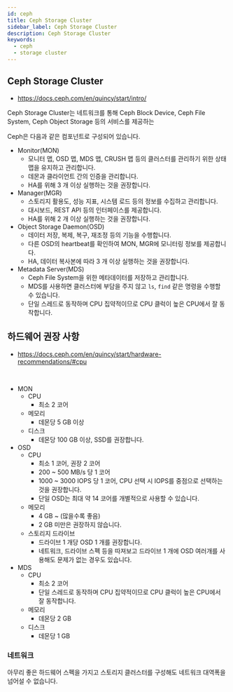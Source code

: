 ```yaml
---
id: ceph
title: Ceph Storage Cluster
sidebar_label: Ceph Storage Cluster
description: Ceph Storage Cluster
keywords:
  - ceph
  - storage cluster
---
```


## Ceph Storage Cluster

- https://docs.ceph.com/en/quincy/start/intro/

Ceph Storage Cluster는 네트워크를 통해 Ceph Block Device, Ceph File System, Ceph Object Storage 등의 서비스를 제공하는

Ceph은 다음과 같은 컴포넌트로 구성되어 있습니다.

- Monitor(MON)
  - 모니터 맵, OSD 맵, MDS 맵, CRUSH 맵 등의 클러스터를 관리하기 위한 상태 맵을 유지하고 관리합니다.
  - 데몬과 클라이언트 간의 인증을 관리합니다.
  - HA를 위해 3 개 이상 실행하는 것을 권장합니다.
- Manager(MGR)
  - 스토리지 활용도, 성능 지표, 시스템 로드 등의 정보를 수집하고 관리합니다.
  - 대시보드, REST API 등의 인터페이스를 제공합니다.
  - HA를 위해 2 개 이상 실행하는 것을 권장합니다.
- Object Storage Daemon(OSD)
  - 데이터 저장, 복제, 복구, 재조정 등의 기능을 수행합니다.
  - 다른 OSD의 heartbeat를 확인하여 MON, MGR에 모니터링 정보를 제공합니다.
  - HA, 데이터 복사본에 따라 3 개 이상 실행하는 것을 권장합니다.
- Metadata Server(MDS)
  - Ceph File System을 위한 메타데이터를 저장하고 관리합니다.
  - MDS를 사용하면 클러스터에 부담을 주지 않고 `ls`, `find` 같은 명령을 수행할 수 있습니다.
  - 단일 스레드로 동작하며 CPU 집약적이므로 CPU 클럭이 높은 CPU에서 잘 동작합니다.

## 하드웨어 권장 사항

- https://docs.ceph.com/en/quincy/start/hardware-recommendations/#cpu

<br />

- MON
  - CPU
    - 최소 2 코어
  - 메모리
    - 데몬당 5 GB 이상
  - 디스크
    - 데몬당 100 GB 이상, SSD를 권장합니다.
- OSD
  - CPU
    - 최소 1 코어, 권장 2 코어
    - 200 ~ 500 MB/s 당 1 코어
    - 1000 ~ 3000 IOPS 당 1 코어, CPU 선택 시 IOPS를 중점으로 선택하는 것을 권장합니다.
    - 단일 OSD는 최대 약 14 코어를 개별적으로 사용할 수 있습니다.
  - 메모리
    - 4 GB ~ (많을수록 좋음)
    - 2 GB 미만은 권장하지 않습니다.
  - 스토리지 드라이브
    - 드라이브 1 개당 OSD 1 개를 권장합니다.
    - 네트워크, 드라이브 스펙 등을 따져보고 드라이브 1 개에 OSD 여러개를 사용해도 문제가 없는 경우도 있습니다.
- MDS
  - CPU
    - 최소 2 코어
    - 단일 스레드로 동작하며 CPU 집약적이므로 CPU 클럭이 높은 CPU에서 잘 동작합니다.
  - 메모리
    - 데몬당 2 GB
  - 디스크
    - 데몬당 1 GB

### 네트워크

아무리 좋은 하드웨어 스펙을 가지고 스토리지 클러스터를 구성해도 네트워크 대역폭을 넘어설 수 없습니다.
